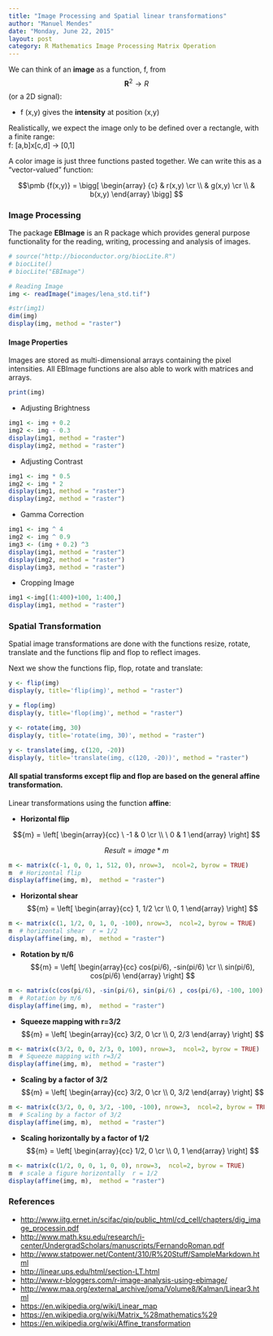```yaml
---
title: "Image Processing and Spatial linear transformations"
author: "Manuel Mendes"
date: "Monday, June 22, 2015"
layout: post
category: R Mathematics Image Processing Matrix Operation
---
```


We can think of an **image** as a function, f, from  $$\pmb R^2 \rightarrow  R$$ (or a 2D signal):    

- f (x,y) gives the **intensity** at position (x,y)

Realistically, we expect the image only to be defined over a rectangle, with a finite range:    
f: [a,b]x[c,d] -> [0,1]

A color image is just three functions pasted together. We can write this as a “vector-valued” function:

$$\pmb {f(x,y)} = \bigg[ \begin{array}
{c}
& r(x,y) \cr \\
& g(x,y) \cr \\
& b(x,y) 
\end{array} \bigg] 
$$

### Image Processing

The package **EBImage** is an R package which provides general purpose functionality for the reading, writing, processing and analysis of images.


```r
# source("http://bioconductor.org/biocLite.R")
# biocLite()
# biocLite("EBImage")

# Reading Image
img <- readImage("images/lena_std.tif")

#str(img1)
dim(img)
display(img, method = "raster")


```

#### Image Properties

Images are stored as multi-dimensional arrays containing the pixel intensities. All EBImage functions are also able to work with matrices and arrays. 

```r
print(img)
```

* Adjusting Brightness

```r
img1 <- img + 0.2
img2 <- img - 0.3
display(img1, method = "raster")
display(img2, method = "raster")
```

* Adjusting Contrast

```r
img1 <- img * 0.5
img2 <- img * 2
display(img1, method = "raster")
display(img2, method = "raster")
```

* Gamma Correction

```r
img1 <- img ^ 4
img2 <- img ^ 0.9
img3 <- (img + 0.2) ^3
display(img1, method = "raster")
display(img2, method = "raster")
display(img3, method = "raster")
```

* Cropping Image

```r
img1 <-img[(1:400)+100, 1:400,]
display(img1, method = "raster")
```

### Spatial Transformation

Spatial image transformations are done with the functions resize, rotate, translate and the functions flip and flop to reflect images.

Next we show the functions flip, flop, rotate and translate:
```r
y <- flip(img)
display(y, title='flip(img)', method = "raster")

y = flop(img) 
display(y, title='flop(img)', method = "raster")

y <- rotate(img, 30) 
display(y, title='rotate(img, 30)', method = "raster")

y <- translate(img, c(120, -20)) 
display(y, title='translate(img, c(120, -20))', method = "raster")

```


#### All spatial transforms except flip and flop are based on the general affine transformation.

Linear transformations using the function **affine**:     

*  **Horizontal flip**

$${m} = \left[ 
\begin{array}{cc}
\ -1 & 0 \cr \\
\ 0 & 1 
\end{array}
\right] 
$$

$$
\begin{equation}
   Result = image * m
\end{equation}
$$


```r
m <- matrix(c(-1, 0, 0, 1, 512, 0), nrow=3,  ncol=2, byrow = TRUE)
m  # Horizontal flip
display(affine(img, m),  method = "raster")
```

*  **Horizontal shear**
$${m} = \left[ 
\begin{array}{cc}
1, 1/2 \cr \\
0, 1 
\end{array}
\right] 
$$


```r
m <- matrix(c(1, 1/2, 0, 1, 0, -100), nrow=3,  ncol=2, byrow = TRUE)
m  # horizontal shear  r = 1/2 
display(affine(img, m),  method = "raster")
```

*  **Rotation by π/6**
$${m} = \left[ 
\begin{array}{cc}
cos(pi/6), -sin(pi/6) \cr \\
sin(pi/6), cos(pi/6)
\end{array}
\right] 
$$

```r
m <- matrix(c(cos(pi/6), -sin(pi/6), sin(pi/6) , cos(pi/6), -100, 100), nrow=3,  ncol=2, byrow = TRUE)
m  # Rotation by π/6
display(affine(img, m),  method = "raster")
```

*  **Squeeze mapping with r=3/2**
$${m} = \left[ 
\begin{array}{cc}
3/2, 0 \cr \\
0, 2/3
\end{array}
\right] 
$$

```r
m <- matrix(c(3/2, 0, 0, 2/3, 0, 100), nrow=3,  ncol=2, byrow = TRUE)
m  # Squeeze mapping with r=3/2
display(affine(img, m),  method = "raster")
```

*  **Scaling by a factor of 3/2**
$${m} = \left[ 
\begin{array}{cc}
3/2, 0 \cr \\
0, 3/2
\end{array}
\right] 
$$

```r
m <- matrix(c(3/2, 0, 0, 3/2, -100, -100), nrow=3,  ncol=2, byrow = TRUE)
m  # Scaling by a factor of 3/2
display(affine(img, m),  method = "raster")
```

*  **Scaling horizontally by a factor of 1/2** 
$${m} = \left[ 
\begin{array}{cc}
1/2, 0 \cr \\
0, 1
\end{array}
\right] 
$$

```r
m <- matrix(c(1/2, 0, 0, 1, 0, 0), nrow=3,  ncol=2, byrow = TRUE)
m  # scale a figure horizontally  r = 1/2 
display(affine(img, m),  method = "raster")
```


### References

* [http://www.iitg.ernet.in/scifac/qip/public_html/cd_cell/chapters/dig_image_processin.pdf](http://www.iitg.ernet.in/scifac/qip/public_html/cd_cell/chapters/dig_image_processin.pdf)
* [http://www.math.ksu.edu/research/i-center/UndergradScholars/manuscripts/FernandoRoman.pdf](http://www.math.ksu.edu/research/i-center/UndergradScholars/manuscripts/FernandoRoman.pdf)
* [http://www.statpower.net/Content/310/R%20Stuff/SampleMarkdown.html](http://www.statpower.net/Content/310/R%20Stuff/SampleMarkdown.html)
* [http://linear.ups.edu/html/section-LT.html](http://linear.ups.edu/html/section-LT.html)
* [http://www.r-bloggers.com/r-image-analysis-using-ebimage/](http://www.r-bloggers.com/r-image-analysis-using-ebimage/)
* [http://www.maa.org/external_archive/joma/Volume8/Kalman/Linear3.html](http://www.maa.org/external_archive/joma/Volume8/Kalman/Linear3.html)
* [https://en.wikipedia.org/wiki/Linear_map](https://en.wikipedia.org/wiki/Linear_map)
* [https://en.wikipedia.org/wiki/Matrix_%28mathematics%29](https://en.wikipedia.org/wiki/Matrix_%28mathematics%29)
* [https://en.wikipedia.org/wiki/Affine_transformation](https://en.wikipedia.org/wiki/Affine_transformation)









